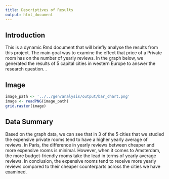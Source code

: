 ```yaml
---
title: Descriptives of Results
output: html_document
---
```


## Introduction

This is a dynamic Rmd document that will briefly analyse the results from this project.
The main goal was to examine the effect that price of a Private room has on the number of yearly reviews. 
In the graph below, we generated the results of 5 capital cities in western Europe to answer the research question. .

## Image


```r
image_path <- '../../gen/analysis/output/bar_chart.png'
image <- readPNG(image_path)
grid.raster(image)
```

## Data Summary

Based on the graph data, we can see that in 3 of the 5 cities that we studied the expensive private rooms tend to have a higher yearly average of reviews. 
In Paris, the difference in yearly reviews between cheaper and more expensive rooms is minimal. However, when it comes to Amsterdam, the more budget-friendly rooms take the lead in terms of yearly average reviews.
In conclusion, the expensive rooms tend to receive more yearly reviews compared to their cheaper counterparts across the cities we have examined.
